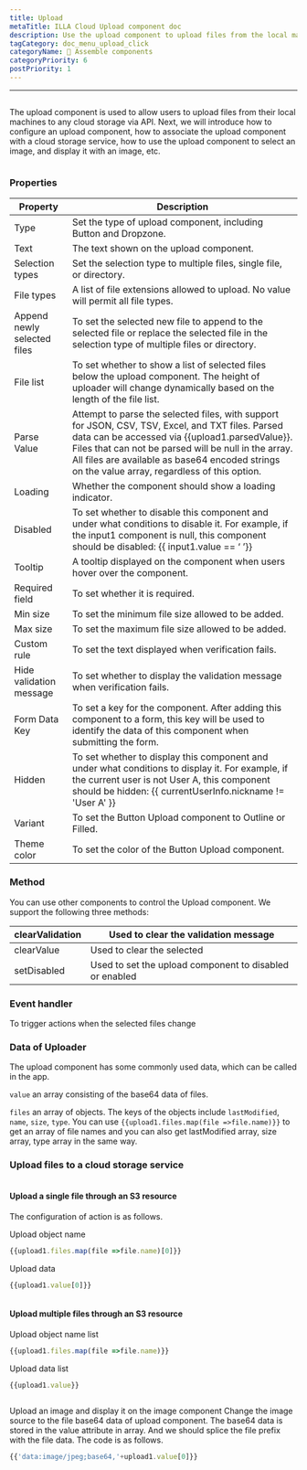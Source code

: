 ```yaml
---
title: Upload
metaTitle: ILLA Cloud Upload component doc
description: Use the upload component to upload files from the local machines to any cloud storage
tagCategory: doc_menu_upload_click
categoryName: 🧬 Assemble components
categoryPriority: 6
postPriority: 1
---
```

---

## <Heading hidden>Upload</Heading>

The upload component is used to allow users to upload files from their local machines to any cloud storage via API. Next, we will introduce how to configure an upload component, how to associate the upload component with a cloud storage service, how to use the upload component to select an image, and display it with an image, etc.

<img src='https://cdn.illacloud.com/official-website/img/docs/upload1.png' alt="" />

### Properties

| Property | Description |
| --- | --- |
| Type | Set the type of upload component, including Button and Dropzone.  |
| Text | The text shown on the upload component. |
| Selection types | Set the selection type to multiple files, single file, or directory. |
| File types | A list of file extensions allowed to upload. No value will permit all file types. |
| Append newly selected files | To set the selected new file to append to the selected file or replace the selected file in the selection type of multiple files or directory. |
| File list | To set whether to show a list of selected files below the upload component. The height of uploader will change dynamically based on the length of the file list. |
| Parse Value | Attempt to parse the selected files, with support for JSON, CSV, TSV, Excel, and TXT files. Parsed data can be accessed via {{upload1.parsedValue}}. Files that can not be parsed will be null in the array. All files are available as base64 encoded strings on the value array, regardless of this option. |
| Loading | Whether the component should show a loading indicator. |
| Disabled | To set whether to disable this component and under what conditions to disable it. For example, if the input1 component is null, this component should be disabled: {{ input1.value == ‘ ’}} |
| Tooltip | A tooltip displayed on the component when users hover over the component. |
| Required field | To set whether it is required. |
| Min size | To set the minimum file size allowed to be added. |
| Max size | To set the maximum file size allowed to be added. |
| Custom rule | To set the text displayed when verification fails. |
| Hide validation message | To set whether to display the validation message when verification fails. |
| Form Data Key | To set a key for the component. After adding this component to a form, this key will be used to identify the data of this component when submitting the form. |
| Hidden | To set whether to display this component and under what conditions to display it. For example, if the current user is not User A, this component should be hidden: {{ currentUserInfo.nickname != 'User A' }} |
| Variant | To set the Button Upload component to Outline or Filled. |
| Theme color | To set the color of the Button Upload component. |

### Method

You can use other components to control the Upload component. We support the following three methods:

| clearValidation | Used to clear the validation message |
| --- | --- |
| clearValue | Used to clear the selected  |
| setDisabled | Used to set the upload component to disabled or enabled |

### Event handler

To trigger actions when the selected files change

### Data of Uploader

The upload component has some commonly used data, which can be called in the app.

`value` an array consisting of the base64 data of files. 

`files` an array of objects. The keys of the objects include `lastModified`, `name`, `size`, `type`. You can use  `{{upload1.files.map(file =>file.name)}}` to get an array of file names and you can also get lastModified array, size array, type array in the same way. 

### Upload files to a cloud storage service

<img src='https://cdn.illacloud.com/official-website/img/docs/upload2.gif' alt="" />

#### Upload a single file through an S3 resource

The configuration of action is as follows. 

Upload object name

```jsx
{{upload1.files.map(file =>file.name)[0]}}
```

Upload data

```jsx
{{upload1.value[0]}}
```

<img src='https://cdn.illacloud.com/official-website/img/docs/upload3.png' alt="" />

#### Upload multiple files through an S3 resource

Upload object name list

```jsx
{{upload1.files.map(file =>file.name)}}
```

Upload data list

```jsx
{{upload1.value}}
```

<img src='https://cdn.illacloud.com/official-website/img/docs/upload4.png' alt="" />

Upload an image and display it on the image component
Change the image source to the file base64 data of upload component. The base64 data is stored in the value attribute in array. And we should splice the file prefix with the file data. The code is as follows. 

```jsx
{{'data:image/jpeg;base64,'+upload1.value[0]}}
```

<img src='https://cdn.illacloud.com/official-website/img/docs/upload5.gif' alt="" />
